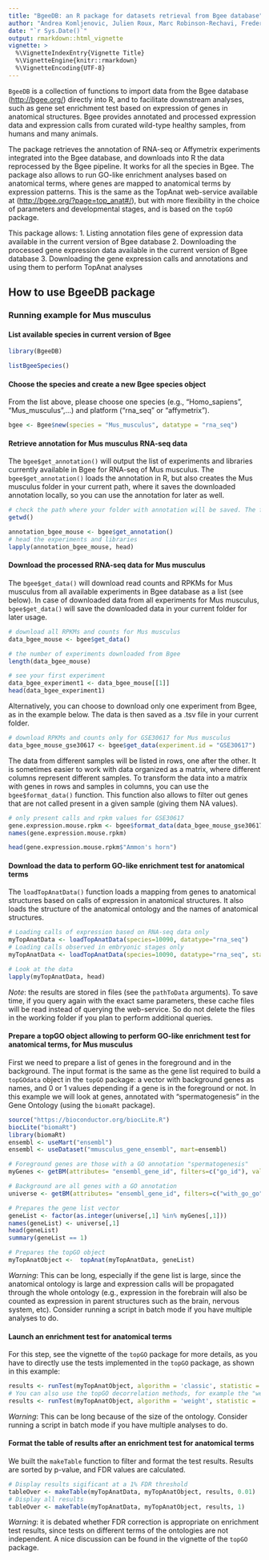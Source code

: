 ```yaml
---
title: "BgeeDB: an R package for datasets retrieval from Bgee database"
author: "Andrea Komljenovic, Julien Roux, Marc Robinson-Rechavi, Frederic Bastian"
date: "`r Sys.Date()`"
output: rmarkdown::html_vignette
vignette: >
  %\VignetteIndexEntry{Vignette Title}
  %\VignetteEngine{knitr::rmarkdown}
  %\VignetteEncoding{UTF-8}
---
```


```BgeeDB``` is a collection of functions to import data from the Bgee database (<http://bgee.org/>) directly into R, and to facilitate downstream analyses, such as gene set enrichment test based on expression of genes in anatomical structures. Bgee provides annotated and processed expression data and expression calls from curated wild-type healthy samples, from humans and many animals.
 
The package retrieves the annotation of RNA-seq or Affymetrix experiments integrated into the Bgee database, and downloads into R the data reprocessed by the Bgee pipeline. It works for all the species in Bgee. The package also allows to run GO-like enrichment analyses based on anatomical terms, where genes are mapped to anatomical terms by expression patterns. This is the same as the TopAnat web-service available at (<http://bgee.org/?page=top_anat#/>), but with more flexibility in the choice of parameters and developmental stages, and is based on the ```topGO``` package.

This package allows: 
1. Listing annotation files gene of expression data available in the current version of Bgee database
2. Downloading the processed gene expression data available in the current version of Bgee database
3. Downloading the gene expression calls and annotations and using them to perform TopAnat analyses 

## How to use BgeeDB package

### Running example for Mus musculus

#### List available species in current version of Bgee

``` r
library(BgeeDB)
```

```r
listBgeeSpecies()
```

#### Choose the species and create a new Bgee species object

From the list above, please choose one species (e.g., "Homo\_sapiens", "Mus\_musculus",...) and platform ("rna\_seq" or "affymetrix").

``` r
bgee <- Bgee$new(species = "Mus_musculus", datatype = "rna_seq")
```

#### Retrieve annotation for Mus musculus RNA-seq data

The ```bgee$get_annotation()``` will output the list of experiments and libraries currently available in Bgee for RNA-seq of Mus musculus. The ```bgee$get_annotation()``` loads the annotation in R, but also creates the Mus musculus folder in your current path, where it saves the downloaded annotation locally, so you can use the annotation for later as well.

```r
# check the path where your folder with annotation will be saved. The folder is named after your chosen species.
getwd()
```

```r
annotation_bgee_mouse <- bgee$get_annotation()
# head the experiments and libraries
lapply(annotation_bgee_mouse, head)
```

#### Download the processed RNA-seq data for Mus musculus

The ```bgee$get_data()``` will download read counts and RPKMs for Mus musculus from all available experiments in Bgee database as a list (see below). In case of downloaded data from all experiments for Mus musculus, ```bgee$get_data()``` will save the downloaded data in your current folder for later usage. 

```r
# download all RPKMs and counts for Mus musculus
data_bgee_mouse <- bgee$get_data()
```

```r
# the number of experiments downloaded from Bgee
length(data_bgee_mouse)
```

```r
# see your first experiment
data_bgee_experiment1 <- data_bgee_mouse[[1]]
head(data_bgee_experiment1)
```

Alternatively, you can choose to download only one experiment from Bgee, as in the example below. The data is then saved as a .tsv file in your current folder.

``` r
# download RPKMs and counts only for GSE30617 for Mus musculus
data_bgee_mouse_gse30617 <- bgee$get_data(experiment.id = "GSE30617")
```

The data from different samples will be listed in rows, one after the other. It is sometimes easier to work with data organized as a matrix, where different columns represent different samples. To transform the data into a matrix with genes in rows and samples in columns, you can use the ```bgee$format_data()``` function. This function also allows to filter out genes that are not called present in a given sample (giving them NA values).

```r
# only present calls and rpkm values for GSE30617
gene.expression.mouse.rpkm <- bgee$format_data(data_bgee_mouse_gse30617, calltype = "expressed", stats = "rpkm")
names(gene.expression.mouse.rpkm)
```

```r
head(gene.expression.mouse.rpkm$"Ammon's horn")
```

#### Download the data to perform GO-like enrichment test for anatomical terms

The ```loadTopAnatData()``` function loads a mapping from genes to anatomical structures based on calls of expression in anatomical structures. It also loads the structure of the anatomical ontology and the names of anatomical structures.

```r
# Loading calls of expression based on RNA-seq data only
myTopAnatData <- loadTopAnatData(species=10090, datatype="rna_seq")
# Loading calls observed in embryonic stages only
myTopAnatData <- loadTopAnatData(species=10090, datatype="rna_seq", stage="UBERON:0000068")

# Look at the data
lapply(myTopAnatData, head)
```

*Note*: the results are stored in files (see the ```pathToData``` arguments). To save time, if you query again with the exact same parameters, these cache files will be read instead of querying the web-service. So do not delete the files in the working folder if you plan to perform additional queries.

#### Prepare a topGO object allowing to perform GO-like enrichment test for anatomical terms, for Mus musculus

First we need to prepare a list of genes in the foreground and in the background. The input format is the same as the gene list required to build a ```topGOdata``` object in the ```topGO``` package: a vector with background genes as names, and 0 or 1 values depending if a gene is in the foreground or not. In this example we will look at genes, annotated with "spermatogenesis" in the Gene Ontology (using the ```biomaRt``` package). 

```r
source("https://bioconductor.org/biocLite.R")
biocLite("biomaRt")
library(biomaRt)
ensembl <- useMart("ensembl")
ensembl <- useDataset("mmusculus_gene_ensembl", mart=ensembl)

# Foreground genes are those with a GO annotation "spermatogenesis"
myGenes <- getBM(attributes= "ensembl_gene_id", filters=c("go_id"), values=list(c("GO:0007283")), mart=ensembl)

# Background are all genes with a GO annotation
universe <- getBM(attributes= "ensembl_gene_id", filters=c("with_go_go"), values=list(c(TRUE)), mart=ensembl)

# Prepares the gene list vector 
geneList <- factor(as.integer(universe[,1] %in% myGenes[,1]))
names(geneList) <- universe[,1]
head(geneList)
summary(geneList == 1)

# Prepares the topGO object
myTopAnatObject <-  topAnat(myTopAnatData, geneList)
```

*Warning*: This can be long, especially if the gene list is large, since the anatomical ontology is large and expression calls will be propagated through the whole ontology (e.g., expression in the forebrain will also be counted as expression in parent structures such as the brain, nervous system, etc). Consider running a script in batch mode if you have multiple analyses to do.

#### Launch an enrichment test for anatomical terms

For this step, see the vignette of the ```topGO``` package for more details, as you have to directly use the tests implemented in the ```topGO``` package, as shown in this example:

```r
results <- runTest(myTopAnatObject, algorithm = 'classic', statistic = 'fisher')
# You can also use the topGO decorrelation methods, for example the "weight" method to get less redundant results
results <- runTest(myTopAnatObject, algorithm = 'weight', statistic = 'fisher')
```

*Warning*: This can be long because of the size of the ontology. Consider running a script in batch mode if you have multiple analyses to do.

#### Format the table of results after an enrichment test for anatomical terms

We built the ```makeTable``` function to filter and format the test results. Results are sorted by p-value, and FDR values are calculated. 

```r
# Display results sigificant at a 1% FDR threshold
tableOver <- makeTable(myTopAnatData, myTopAnatObject, results, 0.01)
# Display all results
tableOver <- makeTable(myTopAnatData, myTopAnatObject, results, 1)
```

*Warning*: it is debated whether FDR correction is appropriate on enrichment test results, since tests on different terms of the ontologies are not independent. A nice discussion can be found in the vignette of the ```topGO``` package.
